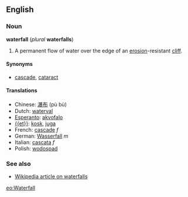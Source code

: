 ==English==
===Noun===
'''waterfall''' (''plural'' '''waterfalls''')

#A permanent flow of water over the edge of an [[erosion]]-resistant [[cliff]].

====Synonyms====

*[[cascade]], [[cataract]]

====Translations====
*Chinese: [[瀑布]] (pù bù)
*Dutch: [[waterval]]
*[[Esperanto]]: [[akvofalo]]
* [[{{et}}]]: [[kosk]], [[juga]]
*French: [[cascade#French|cascade]] ''f''
*German: [[Wasserfall]] ''m''
*Italian: [[cascata]] ''f''
*Polish: [[wodospad]]

===See also===
*[[w:waterfall|Wikipedia article on waterfalls]]

[[eo:Waterfall]]